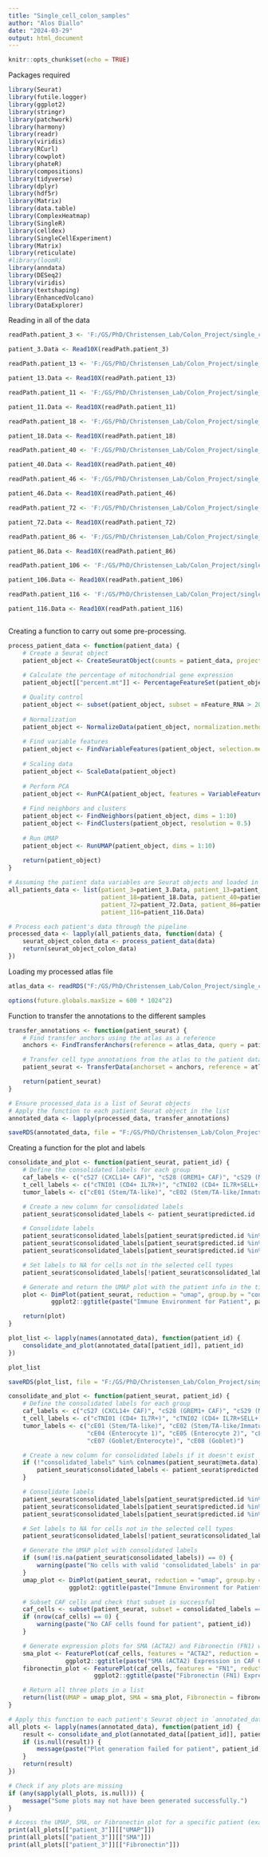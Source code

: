 ```yaml
---
title: "Single_cell_colon_samples"
author: "Alos Diallo"
date: "2024-03-29"
output: html_document
---
```


```r
knitr::opts_chunk$set(echo = TRUE)
```


Packages required
```r
library(Seurat)
library(futile.logger)
library(ggplot2)
library(stringr)
library(patchwork)
library(harmony)
library(readr)
library(viridis)
library(RCurl)
library(cowplot)
library(phateR)
library(compositions)
library(tidyverse)
library(dplyr)
library(hdf5r)
library(Matrix)
library(data.table)
library(ComplexHeatmap)
library(SingleR)
library(celldex)
library(SingleCellExperiment)
library(Matrix)
library(reticulate)
#library(loomR)
library(anndata)
library(DESeq2)
library(viridis)
library(textshaping)
library(EnhancedVolcano)
library(DataExplorer)
```

Reading in all of the data
```r
readPath.patient_3 <- 'F:/GS/PhD/Christensen_Lab/Colon_Project/single_cell/3-A4/count/sample_filtered_feature_bc_matrix/'

patient_3.Data <- Read10X(readPath.patient_3)

readPath.patient_13 <- 'F:/GS/PhD/Christensen_Lab/Colon_Project/single_cell/13-A7/count/sample_filtered_feature_bc_matrix/'

patient_13.Data <- Read10X(readPath.patient_13)

readPath.patient_11 <- 'F:/GS/PhD/Christensen_Lab/Colon_Project/single_cell/11-C9/count/sample_filtered_feature_bc_matrix/'

patient_11.Data <- Read10X(readPath.patient_11)

readPath.patient_18 <- 'F:/GS/PhD/Christensen_Lab/Colon_Project/single_cell/18-G4/count/sample_filtered_feature_bc_matrix/'

patient_18.Data <- Read10X(readPath.patient_18)

readPath.patient_40 <- 'F:/GS/PhD/Christensen_Lab/Colon_Project/single_cell/40-B10/count/sample_filtered_feature_bc_matrix/'

patient_40.Data <- Read10X(readPath.patient_40)

readPath.patient_46 <- 'F:/GS/PhD/Christensen_Lab/Colon_Project/single_cell/46-A3/count/sample_filtered_feature_bc_matrix/'

patient_46.Data <- Read10X(readPath.patient_46)

readPath.patient_72 <- 'F:/GS/PhD/Christensen_Lab/Colon_Project/single_cell/72-A19/count/sample_filtered_feature_bc_matrix/'

patient_72.Data <- Read10X(readPath.patient_72)

readPath.patient_86 <- 'F:/GS/PhD/Christensen_Lab/Colon_Project/single_cell/86-A3/count/sample_filtered_feature_bc_matrix/'

patient_86.Data <- Read10X(readPath.patient_86)

readPath.patient_106 <- 'F:/GS/PhD/Christensen_Lab/Colon_Project/single_cell/106-A4/count/sample_filtered_feature_bc_matrix/'

patient_106.Data <- Read10X(readPath.patient_106)

readPath.patient_116 <- 'F:/GS/PhD/Christensen_Lab/Colon_Project/single_cell/116-A5/count/sample_filtered_feature_bc_matrix/'

patient_116.Data <- Read10X(readPath.patient_116)



```

Creating a function to carry out some pre-processing.
```r
process_patient_data <- function(patient_data) {
    # Create a Seurat object
    patient_object <- CreateSeuratObject(counts = patient_data, project = "colon_work", min.cells = 3, min.features = 200)
    
    # Calculate the percentage of mitochondrial gene expression
    patient_object[["percent.mt"]] <- PercentageFeatureSet(patient_object, pattern = "^MT-")

    # Quality control
    patient_object <- subset(patient_object, subset = nFeature_RNA > 200 & nFeature_RNA < 2500 & percent.mt < 5)
    
    # Normalization
    patient_object <- NormalizeData(patient_object, normalization.method = "LogNormalize", scale.factor = 10000)
    
    # Find variable features
    patient_object <- FindVariableFeatures(patient_object, selection.method = "vst", nfeatures = 2000)
    
    # Scaling data
    patient_object <- ScaleData(patient_object)
    
    # Perform PCA
    patient_object <- RunPCA(patient_object, features = VariableFeatures(object = patient_object))
    
    # Find neighbors and clusters
    patient_object <- FindNeighbors(patient_object, dims = 1:10)
    patient_object <- FindClusters(patient_object, resolution = 0.5)
    
    # Run UMAP
    patient_object <- RunUMAP(patient_object, dims = 1:10)
    
    return(patient_object)
}
```


```r
# Assuming the patient data variables are Seurat objects and loaded in memory
all_patients_data <- list(patient_3=patient_3.Data, patient_13=patient_13.Data, patient_11=patient_11.Data,
                          patient_18=patient_18.Data, patient_40=patient_40.Data, patient_46=patient_46.Data,
                          patient_72=patient_72.Data, patient_86=patient_86.Data, patient_106=patient_106.Data,
                          patient_116=patient_116.Data)

# Process each patient's data through the pipeline
processed_data <- lapply(all_patients_data, function(data) {
    seurat_object_colon_data <- process_patient_data(data)
    return(seurat_object_colon_data)
})
```

Loading my processed atlas file
```r
atlas_data <- readRDS("F:/GS/PhD/Christensen_Lab/Colon_Project/single_cell/atlas_data.rds")
```

```r
options(future.globals.maxSize = 600 * 1024^2)
```

Function to transfer the annotations to the different samples
```r
transfer_annotations <- function(patient_seurat) {
    # Find transfer anchors using the atlas as a reference
    anchors <- FindTransferAnchors(reference = atlas_data, query = patient_seurat, dims = 1:30)

    # Transfer cell type annotations from the atlas to the patient data
    patient_seurat <- TransferData(anchorset = anchors, reference = atlas_data, query = patient_seurat, refdata = atlas_data@meta.data$cl295v11SubFull)

    return(patient_seurat)
}
```


```r
# Ensure processed_data is a list of Seurat objects
# Apply the function to each patient Seurat object in the list
annotated_data <- lapply(processed_data, transfer_annotations)
```
```r
saveRDS(annotated_data, file = "F:/GS/PhD/Christensen_Lab/Colon_Project/single_cell/annotated_data_10_patients.rds")
```

Creating a function for the plot and labels
```r
consolidate_and_plot <- function(patient_seurat, patient_id) {
    # Define the consolidated labels for each group
    caf_labels <- c("cS27 (CXCL14+ CAF)", "cS28 (GREM1+ CAF)", "cS29 (MMP3+ CAF)", "cS30 (CAF CCL8 Fibro-like)", "cS31 (CAF stem niche Fibro-like)")
    t_cell_labels <- c("cTNI01 (CD4+ IL7R+)", "cTNI02 (CD4+ IL7R+SELL+)", "cTNI10 (CD8+ IL7R+)")
    tumor_labels <- c("cE01 (Stem/TA-like)", "cE02 (Stem/TA-like/Immature Goblet)", "cE03 (Stem/TA-like prolif)", "cE04 (Enterocyte 1)", "cE05 (Enterocyte 2)", "cE06 (Immature Goblet)", "cE07 (Goblet/Enterocyte)", "cE08 (Goblet)")

    # Create a new column for consolidated labels
    patient_seurat$consolidated_labels <- patient_seurat$predicted.id

    # Consolidate labels
    patient_seurat$consolidated_labels[patient_seurat$predicted.id %in% caf_labels] <- "CAF"
    patient_seurat$consolidated_labels[patient_seurat$predicted.id %in% t_cell_labels] <- "T-Cell"
    patient_seurat$consolidated_labels[patient_seurat$predicted.id %in% tumor_labels] <- "Tumor"

    # Set labels to NA for cells not in the selected cell types
    patient_seurat$consolidated_labels[!patient_seurat$consolidated_labels %in% c("Tumor", "CAF", "T-Cell")] <- NA

    # Generate and return the UMAP plot with the patient info in the title
    plot <- DimPlot(patient_seurat, reduction = "umap", group.by = "consolidated_labels", label = FALSE) + 
            ggplot2::ggtitle(paste("Immune Environment for Patient", patient_id))

    return(plot)
}


```


```r
plot_list <- lapply(names(annotated_data), function(patient_id) {
    consolidate_and_plot(annotated_data[[patient_id]], patient_id)
})

plot_list
```




```r

saveRDS(plot_list, file = "F:/GS/PhD/Christensen_Lab/Colon_Project/single_cell/Plots_for_10_patients.rds")
```


```r
consolidate_and_plot <- function(patient_seurat, patient_id) {
    # Define the consolidated labels for each group
    caf_labels <- c("cS27 (CXCL14+ CAF)", "cS28 (GREM1+ CAF)", "cS29 (MMP3+ CAF)", "cS30 (CAF CCL8 Fibro-like)", "cS31 (CAF stem niche Fibro-like)")
    t_cell_labels <- c("cTNI01 (CD4+ IL7R+)", "cTNI02 (CD4+ IL7R+SELL+)", "cTNI10 (CD8+ IL7R+)")
    tumor_labels <- c("cE01 (Stem/TA-like)", "cE02 (Stem/TA-like/Immature Goblet)", "cE03 (Stem/TA-like prolif)", 
                      "cE04 (Enterocyte 1)", "cE05 (Enterocyte 2)", "cE06 (Immature Goblet)", 
                      "cE07 (Goblet/Enterocyte)", "cE08 (Goblet)")

    # Create a new column for consolidated labels if it doesn't exist
    if (!"consolidated_labels" %in% colnames(patient_seurat@meta.data)) {
        patient_seurat$consolidated_labels <- patient_seurat$predicted.id
    }

    # Consolidate labels
    patient_seurat$consolidated_labels[patient_seurat$predicted.id %in% caf_labels] <- "CAF"
    patient_seurat$consolidated_labels[patient_seurat$predicted.id %in% t_cell_labels] <- "T-Cell"
    patient_seurat$consolidated_labels[patient_seurat$predicted.id %in% tumor_labels] <- "Tumor"

    # Set labels to NA for cells not in the selected cell types
    patient_seurat$consolidated_labels[!patient_seurat$consolidated_labels %in% c("Tumor", "CAF", "T-Cell")] <- NA

    # Generate the UMAP plot with consolidated labels
    if (sum(!is.na(patient_seurat$consolidated_labels)) == 0) {
        warning(paste("No cells with valid 'consolidated_labels' in patient", patient_id))
    }
    umap_plot <- DimPlot(patient_seurat, reduction = "umap", group.by = "consolidated_labels", label = FALSE) + 
                 ggplot2::ggtitle(paste("Immune Environment for Patient", patient_id))

    # Subset CAF cells and check that subset is successful
    caf_cells <- subset(patient_seurat, subset = consolidated_labels == "CAF")
    if (nrow(caf_cells) == 0) {
        warning(paste("No CAF cells found for patient", patient_id))
    }

    # Generate expression plots for SMA (ACTA2) and Fibronectin (FN1) within CAF cells
    sma_plot <- FeaturePlot(caf_cells, features = "ACTA2", reduction = "umap") + 
                ggplot2::ggtitle(paste("SMA (ACTA2) Expression in CAF Cells - Patient", patient_id))
    fibronectin_plot <- FeaturePlot(caf_cells, features = "FN1", reduction = "umap") + 
                        ggplot2::ggtitle(paste("Fibronectin (FN1) Expression in CAF Cells - Patient", patient_id))

    # Return all three plots in a list
    return(list(UMAP = umap_plot, SMA = sma_plot, Fibronectin = fibronectin_plot))
}

# Apply this function to each patient's Seurat object in `annotated_data` and save the results
all_plots <- lapply(names(annotated_data), function(patient_id) {
    result <- consolidate_and_plot(annotated_data[[patient_id]], patient_id)
    if (is.null(result)) {
        message(paste("Plot generation failed for patient", patient_id))
    }
    return(result)
})

# Check if any plots are missing
if (any(sapply(all_plots, is.null))) {
    message("Some plots may not have been generated successfully.")
}

# Access the UMAP, SMA, or Fibronectin plot for a specific patient (example for patient_3)
print(all_plots[["patient_3"]][["UMAP"]])
print(all_plots[["patient_3"]][["SMA"]])
print(all_plots[["patient_3"]][["Fibronectin"]])


```



